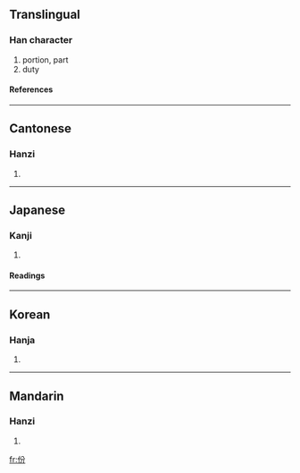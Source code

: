 {{see|彬}}

==Translingual==
===Han character===
{{Han char|rad=人|as=04|sn=6|four=2822<sub>7</sub>|canj=人金尸竹 (OCSH)}}
# portion, part
# duty
====References====
{{Han ref|kx=0094.260|dkj=00418|dj=0201.020|hdz=10124.120|uh=4EFD|ud=20221|bh=A5F7|bd=42487}}
----
==Cantonese==
===Hanzi===
{{yue-hanzi|jyut=|y=fan6}}
# {{defn|Cantonese}}
----
==Japanese==
===Kanji===
{{ja-kanji|grade=|rs=人04}}
# {{defn|Japanese}}
====Readings====
{{ja-readings|on=[[ひん]] (hin), [[ふん]] (fun)|kun=[[あきらか]] (akiraka), [[うるわしい]] (uruwashii)}}
----
==Korean==
===Hanja===
{{ko-hanja|hangeul=빈|rv=bin|mr=pin}}
# {{defn|Korean}}
----
==Mandarin==
===Hanzi===
{{cmn-hanzi|pin=[[fèn]] (fen4)|wg=fen<sup>4</sup>}}
# {{defn|Mandarin}}

[[fr:份]]